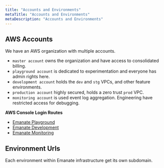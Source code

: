 ```yaml
---
title: "Accounts and Environments"
metaTitle: "Accounts and Environments"
metaDescription: "Accounts and Environments"
---
```


## AWS Accounts

We have an AWS organization with multiple accounts.

- `master account` owns the organization and have access to consolidated billing.
- `playground account` is dedicated to experimentation and everyone has admin rights here.
- `development account` holds the `dev` and `stg` VPCs, and other feature environments.
- `production account` highly secured, holds a zero trust `prod` VPC.
- `monitoring account` is used event log aggregation. Engineering have restricted access for debugging.

**AWS Console Login Routes**

- [Emanate Playground](#)
- [Emanate Development](#)
- [Emanate Monitoring](#)

## Environment Urls

Each environment within Emanate infrastructure get its own subdomain.
